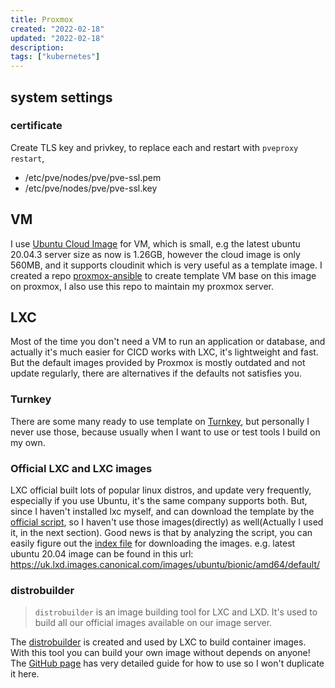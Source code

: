 ```yaml
---
title: Proxmox
created: "2022-02-18"
updated: "2022-02-18"
description:
tags: ["kubernetes"]
---
```


## system settings

### certificate

Create TLS key and privkey, to replace each and restart with `pveproxy restart`,

- /etc/pve/nodes/pve/pve-ssl.pem
- /etc/pve/nodes/pve/pve-ssl.key

## VM

I use [Ubuntu Cloud Image] for VM, which is small, e.g the latest ubuntu 20.04.3 server size as now is 1.26GB, however the cloud image is only 560MB, and it supports cloudinit which is very useful as a template image. I created a repo [proxmox-ansible] to create template VM base on this image on proxmox, I also use this repo to maintain my proxmox server.

## LXC

Most of the time you don't need a VM to run an application or database, and actually it's much easier for CICD works with LXC, it's lightweight and fast. But the default images provided by Proxmox is mostly outdated and not update regularly, there are alternatives if the defaults not satisfies you.

### Turnkey

There are some many ready to use template on [Turnkey], but personally I never use those, because usually when I want to use or test tools I build on my own.

### Official LXC and LXC images

LXC official built lots of popular linux distros, and update very frequently, especially if you use Ubuntu, it's the same company supports both. But, since I haven't installed lxc myself, and can download the template by the [official script], so I haven't use those images(directly) as well(Actually I used it, in the next section). Good news is that by analyzing the script, you can easily figure out the [index file] for downloading the images. e.g. latest ubuntu 20.04 image can be found in this url: https://uk.lxd.images.canonical.com/images/ubuntu/bionic/amd64/default/

### distrobuilder

> `distrobuilder` is an image building tool for LXC and LXD.
> It's used to build all our official images available on our image server.

The [distrobuilder] is created and used by LXC to build container images. With this tool you can build your own image without depends on anyone! The [GitHub page] has very detailed guide for how to use so I won't duplicate it here.


[Ubuntu Cloud Image]: https://cloud-images.ubuntu.com/
[proxmox-ansible]: https://github.com/zhangtai/proxmox-ansible
[Turnkey]: https://www.turnkeylinux.org/
[official script]: https://github.com/lxc/lxc/blob/master/templates/lxc-download.in
[index file]: https://uk.lxd.images.canonical.com/meta/1.0/index-user
[distrobuilder]: https://linuxcontainers.org/distrobuilder/
[GitHub page]: https://github.com/lxc/distrobuilder
